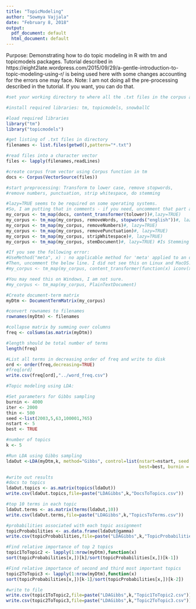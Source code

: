 ```yaml
---
title: "TopicModeling"
author: "Sowmya Vajjala"
date: "February 8, 2018"
output:
  pdf_document: default
  html_document: default
---
```


Purpose: Demonstrating how to do topic modeling in R with tm and topicmodels packages.
Tutorial described in https://eight2late.wordpress.com/2015/09/29/a-gentle-introduction-to-topic-modeling-using-r/ is being used here with some changes accounting for the errors one may face.
Note: I am not doing all the pre-processing described in the tutorial. If you want, you can do that. 

```r
#set your working directory to where all the .txt files in the corpus are.

#install required libraries: tm, topicmodels, snowballC

#load required libraries
library("tm")
library("topicmodels")

#get listing of .txt files in directory
filenames <- list.files(getwd(),pattern="*.txt")

#read files into a character vector
files <- lapply(filenames,readLines)

#create corpus from vector using Corpus function in tm
docs <- Corpus(VectorSource(files))

#start preprocessing: Transform to lower case, remove stopwords, 
#remove numbers, punctuation, strip whitespace, do stemming

#lazy=TRUE seems to be required on some operating systems. 
#So, I am putting that in comments - if you need, uncomment that part and adjust parantheses.
my_corpus <- tm_map(docs, content_transformer(tolower))#,lazy=TRUE)
my_corpus <- tm_map(my_corpus, removeWords, stopwords("english"))#, lazy=TRUE)
my_corpus <- tm_map(my_corpus, removeNumbers)#, lazy=TRUE)
my_corpus <- tm_map(my_corpus, removePunctuation)#, lazy=TRUE)
my_corpus <- tm_map(my_corpus, stripWhitespace)#, lazy=TRUE)
my_corpus <- tm_map(my_corpus, stemDocument)#, lazy=TRUE) #Is Stemming needed? Why? 

#If you see the following error:
#UseMethod("meta", x) : no applicable method for 'meta' applied to an object of class "try-error"
#Then, uncomment the below line. I did not see this on Linux and MacOS.
#my_corpus <- tm_map(my_corpus, content_transformer(function(x) iconv(x, to='UTF-8-MAC', sub='byte')), mc.cores=1, lazy=TRUE)

#You may need this on Windows, I am not sure. 
#my_corpus <- tm_map(my_corpus, PlainTextDocument)

#Create document-term matrix
myDtm <- DocumentTermMatrix(my_corpus)

#convert rownames to filenames
rownames(myDtm) <- filenames

#collapse matrix by summing over columns
freq <- colSums(as.matrix(myDtm))

#length should be total number of terms
length(freq)

#List all terms in decreasing order of freq and write to disk
ord <- order(freq,decreasing=TRUE)
#freq[ord]
write.csv(freq[ord],"../word_freq.csv")

#Topic modeling using LDA:

#Set parameters for Gibbs sampling
burnin <- 4000
iter <- 2000
thin <- 500
seed <-list(2003,5,63,100001,765)
nstart <- 5
best <- TRUE

#number of topics
k <- 5

#Run LDA using Gibbs sampling
ldaOut <-LDA(myDtm,k, method="Gibbs", control=list(nstart=nstart, seed = seed, 
                                                   best=best, burnin = burnin, iter = iter, thin=thin))

#write out results
#docs to topics
ldaOut.topics <- as.matrix(topics(ldaOut))
write.csv(ldaOut.topics,file=paste("LDAGibbs",k,"DocsToTopics.csv"))

#top 10 terms in each topic
ldaOut.terms <- as.matrix(terms(ldaOut,10))
write.csv(ldaOut.terms,file=paste("LDAGibbs",k,"TopicsToTerms.csv"))

#probabilities associated with each topic assignment
topicProbabilities <- as.data.frame(ldaOut@gamma)
write.csv(topicProbabilities,file=paste("LDAGibbs",k,"TopicProbabilities.csv"))

#Find relative importance of top 2 topics
topic1ToTopic2 <- lapply(1:nrow(myDtm),function(x)
sort(topicProbabilities[x,])[k]/sort(topicProbabilities[x,])[k-1])

#Find relative importance of second and third most important topics
topic2ToTopic3 <- lapply(1:nrow(myDtm),function(x)
sort(topicProbabilities[x,])[k-1]/sort(topicProbabilities[x,])[k-2])

#write to file
write.csv(topic1ToTopic2,file=paste("LDAGibbs",k,"Topic1ToTopic2.csv"))
write.csv(topic2ToTopic3,file=paste("LDAGibbs",k,"Topic2ToTopic3.csv"))
```


